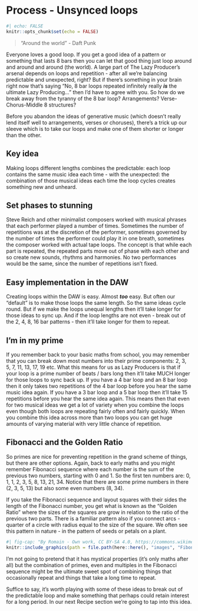 # Process - Unsynced loops

```r
#| echo: FALSE
knitr::opts_chunk$set(echo = FALSE)
```

> "Around the world" - Daft Punk

Everyone loves a good loop. If you get a good idea of a pattern or
something that lasts 8 bars then you can let that good thing just loop
around and around and around (the world). A large part of The Lazy
Producer's arsenal depends on loops and repetition - after all we're
balancing predictable and unexpected, right? But if there's something in
your brain right now that's saying "No, 8 bar loops repeated infinitely
really ***is*** the ultimate Lazy Producing..." then I'd have to agree
with you. So how do we break away from the tyranny of the 8 bar loop?
Arrangements? Verse-Chorus-Middle 8 structures?

Before you abandon the ideas of generative music (which doesn't really
lend itself well to arrangements, verses or choruses), there's a trick
up our sleeve which is to take our loops and make one of them shorter or
longer than the other.

::: callout-tip
## Key idea

Making loops different lengths combines the predictable: each loop
contains the same music idea each time - with the unexpected: the
combination of those musical ideas each time the loop cycles creates
something new and unheard.

::: 

## Set phases to stunning

Steve Reich and other minimalist composers worked with musical phrases
that each performer played a number of times. Sometimes the number of
repetitions was at the discretion of the performer, sometimes governed
by the number of times the performer could play it in one breath,
sometimes the composer worked with actual tape loops. The concept is
that while each part is repeated, the repeated parts move out of phase
with each other and so create new sounds, rhythms and harmonies. No two
performances would be the same, since the number of repetitions isn't
fixed.

## Easy implementation in the DAW

Creating loops within the DAW is easy. Almost ***too*** easy. But often
our "default" is to make those loops the same length. So the same ideas
cycle round. But if we make the loops unequal lengths then it'll take
longer for those ideas to sync up. And if the loop lengths are not
even - break out of the 2, 4, 8, 16 bar patterns - then it'll take
longer for them to repeat.

## I'm in my prime

If you remember back to your basic maths from school, you may remember
that you can break down most numbers into their prime components: 2, 3,
5, 7, 11, 13, 17, 19 etc. What this means for us as Lazy Producers is
that if your loop is a prime number of beats / bars long then it'll take
MUCH longer for those loops to sync back up. If you have a 4 bar loop
and an 8 bar loop then it only takes two repetitions of the 4 bar loop
before you hear the same music idea again. If you have a 3 bar loop and
a 5 bar loop then it'll take 15 repetitions before you hear the same
idea again. This means then that even for two musical ideas we get a lot
of variety when you combine the loops even though both loops are
repeating fairly often and fairly quickly. When you combine this idea
across more than two loops you can get huge amounts of varying material
with very little chance of repetition.

## Fibonacci and the Golden Ratio

So primes are nice for preventing repetition in the grand scheme of
things, but there are other options. Again, back to early maths and you
might remember Fibonacci sequence where each number is the sum of the
previous two numbers, starting with 0 and 1. So the first ten numbers
are: 0, 1, 1, 2, 3, 5, 8, 13, 21, 34. Notice that there are some prime
numbers in there (2, 3, 5, 13) but also some even numbers (8, 34).

If you take the Fibonacci sequence and layout squares with their sides
the length of the Fibonacci number, you get what is known as the "Golden
Ratio" where the sizes of the squares are grow in relation to the ratio
of the previous two parts. There is a familiar pattern also if you
connect arcs - quarter of a circle with radius equal to the size of the
square. We often see this pattern in nature - in the pattern of seeds or
petals on a plant.

```r
#| fig-cap: "By Romain - Own work, CC BY-SA 4.0, https://commons.wikimedia.org/w/index.php?curid=114415511"
knitr::include_graphics(path = file.path(here::here(), "images", "Fibonacci_Spiral.png"))
```

I'm not going to pretend that it has mystical properties (it's only
maths after all) but the combination of primes, even and multiples in
the Fibonacci sequence might be the ultimate sweet spot of combining
things that occasionally repeat and things that take a long time to
repeat.

Suffice to say, it's worth playing with some of these ideas to break out
of the predictable loop and make something that perhaps could retain
interest for a long period. In our next Recipe section we're going to
tap into this idea.
